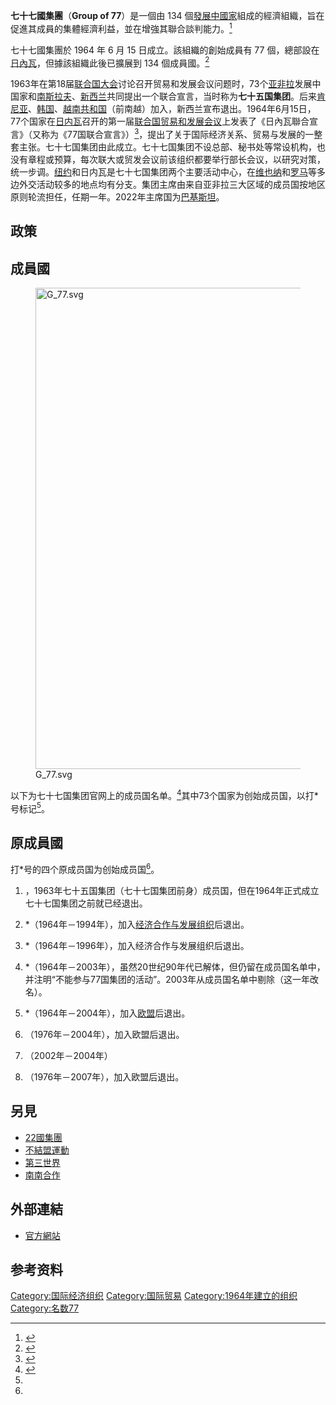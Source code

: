 {{Infobox organization
| name                = 七十七國集團
| pronounce           = 
| native_name         = 
| native_name_lang    = 
| nickname            = 
| named_after         = 
| image               = 
| image_size          = 
| alt                 = 
| caption             = 
| logo                = 七十七國集團標誌.svg
| logo_size           = 177px
| logo_alt            = 
| logo_caption        = 
| abbreviation        = G77
| formation           = {{start date and age|1969|06|15|df=yes}}
| founding_location   = [[瑞士|瑞士]][[日內瓦|日內瓦]]
| type                = 
| purpose             = 為發展中國家提供一個促進其經濟利益的論壇
| headquarters        = [[聯合國|聯合國]]
| methods             = 
| fields              = 
| membership          = 134 Member States
| membership_year     = 2019
| leader_title        = 77國集團主席
| leader_name         = [[巴基斯坦|巴基斯坦]]
| affiliations        = [[聯合國|聯合國]]
| budget              = 
| budget_year         = 
| website             = [https://www.g77.org/ G77.org]
| remarks             = 
| formerly            = 
| footnotes           = 
| bodystyle           = 
}}

'''七十七國集團'''（'''Group of 77'''）是一個由 134 個[[發展中國家|發展中國家]]組成的經濟組織，旨在促進其成員的集體經濟利益，並在增強其聯合談判能力。<ref>{{Cite web |url=http://www.g77.org/doc/index.html#aim |title=About the Group of 77:Aims |access-date=2021-10-16 |archive-date=2017-12-24 |archive-url=https://web.archive.org/web/20171224170841/http://www.g77.org/doc/index.html#aim }}</ref>

七十七國集團於 1964 年 6 月 15 日成立。該組織的創始成員有 77 個，總部設在[[日內瓦|日內瓦]]，但據該組織此後已擴展到 134 個成員國。<ref name="membership">{{cite web|title=The Member States of the Group of 77|url=http://www.g77.org/doc/members.html|website=The Group of 77 at the United Nations|access-date=2014-08-25|archive-date=2012-06-06|archive-url=https://web.archive.org/web/20120606205309/http://www.g77.org/doc/members.html}}</ref>

1963年在第18届[[联合国大会|联合国大会]]讨论召开贸易和发展会议问题时，73个[[亚非拉|亚非拉]]发展中国家和[[南斯拉夫|南斯拉夫]]、[[新西兰|新西兰]]共同提出一个联合宣言，当时称为'''七十五国集团'''。后来[[肯尼亚|肯尼亚]]、[[韩国|韩国]]、[[越南共和国|越南共和国]]（前南越）加入，新西兰宣布退出。1964年6月15日，77个国家在[[日内瓦|日内瓦]]召开的第一届[[联合国贸易和发展会议|联合国贸易和发展会议]]上发表了《日內瓦聯合宣言》（又称为《77国联合宣言》）<ref name="联合宣言">{{Cite web|url=http://www.g77.org/doc/Joint%20Declaration.html|title=Joint Declaration of the Group of 77(Geneva, 15 June 1964)|publisher=七十七国集团官网|language=en|accessdate=2014年8月25日|archive-date=2019年4月30日|archive-url=https://web.archive.org/web/20190430220034/http://www.g77.org/doc/Joint%20Declaration.html|dead-url=no}}</ref>，提出了关于国际经济关系、贸易与发展的一整套主张。七十七国集团由此成立。七十七国集团不设总部、秘书处等常设机构，也没有章程或预算，每次联大或贸发会议前该组织都要举行部长会议，以研究对策，统一步调。[[纽约|纽约]]和日内瓦是七十七国集团两个主要活动中心，在[[维也纳|维也纳]]和[[罗马|罗马]]等多边外交活动较多的地点均有分支。集团主席由来自亚非拉三大区域的成员国按地区原则轮流担任，任期一年。2022年主席国为[[巴基斯坦|巴基斯坦]]。

== 政策 ==

== 成員國 ==
[[File:G_77.svg|770px]]

以下为七十七国集团官网上的成员国名单。<ref>{{Cite web|url=http://www.g77.org/doc/members.html|title=The Member States of the Group of 77|publisher=七十七国集团官网|language=en|accessdate=2014年8月25日|archive-date=2019年1月7日|archive-url=https://web.archive.org/web/20190107051107/http://www.g77.org/doc/members.html|dead-url=no}}</ref>其中73个国家为创始成员国，以打*号标记<ref name="联合宣言"/>。
{{column|3|
# {{flag|Afghanistan|Taliban}}*
# {{ALG}}*
# {{ANG}}
# {{ATG}}
# {{ARG}}*
# {{BAH}}
# {{BHR}}
# {{BAN}}
# {{BAR}}
# {{BLZ}}
# {{BEN}}*
# {{BHU}}
# {{BOL}}*
# {{BIH}}
# {{BOT}}
# {{BRA}}*
# {{BRU}}
# {{BFA}}*
# {{BDI}}*
# {{CAM}}*
# {{CMR}}*
# {{CPV}}
# {{CAF}}*
# {{CHA}}*
# {{CHI}}*
# {{CHN}}（中华人民共和国官方自认为不是77国集团成员<ref name="77国">{{Cite web|url=http://www.fmprc.gov.cn/web/wjb_673085/zzjg_673183/gjjjs_674249/gjzzyhygk_674253/qsqg_674549/gk_674551/|title=七十七国集团|publisher=[[中华人民共和国外交部|中华人民共和国外交部]]网站|language=zh-cn|accessdate=2015年9月11日|archive-date=2020年8月7日|archive-url=https://web.archive.org/web/20200807154757/https://www.fmprc.gov.cn/web/wjb_673085/zzjg_673183/gjjjs_674249/gjzzyhygk_674253/qsqg_674549/gk_674551/|dead-url=no}}</ref>）
# {{COL}}*
# {{COM}}
# {{CGO}}*
# {{CRC}}*
# {{CIV}}
# {{CUB}}
# {{PRK}}
# {{DRC}}*
# {{DJI}}
# {{DMA}}
# {{DOM}}*
# {{ECU}}*
# {{EGY}}
# {{ESA}}*
# {{EQG}}
# {{ERI}}
# {{ETH}}*
# {{FIJ}}
# {{GAB}}*
# {{GAM}}
# {{GHA}}*
# {{GRD}}
# {{GUA}}*
# {{GUI}}*
# {{GBS}}
# {{GUY}}
# {{HAI}}*
# {{HON}}*
# {{IND}}*
# {{IDN}}*
# {{IRN}}*
# {{IRQ}}*
# {{JAM}}*
# {{JOR}}*
# {{KEN}}*
# {{KIR}}
# {{KUW}}*
# {{LAO}}*
# {{LEB}}*
# {{LES}}
# {{LBR}}*
# {{LBA}}*
# {{MAD}}*
# {{MWI}}
# {{MAS}}*
# {{MDV}}
# {{MLI}}*
# {{MHL}}
# {{MTN}}*
# {{MRI}}
# {{MIC}}
# {{MGL}}
# {{MAR}}*
# {{MOZ}}
# {{MYA}}*
# {{NAM}}
# {{NRU}}
# {{NEP}}*
# {{NIC}}*
# {{NIG}}*
# {{NGA}}*
# {{OMA}}
# {{PAK}}*
# {{PAN}}*
# {{PNG}}
# {{PAR}}*
# {{PER}}*
# {{PHI}}*
# {{QAT}}
# {{RWA}}*
# {{SKN}}
# {{LCA}}
# {{VIN}}
# {{SAMOA}}
# {{STP}}
# {{SAU}}*
# {{SEN}}*
# {{SEY}}
# {{SLE}}*
# {{SIN}}
# {{SOL}}
# {{SOM}}*
# {{RSA}}
# {{SSD}}
# {{SRI}}*
# {{flag|State of Palestine}}
# {{SUD}}*
# {{SUR}}
# {{SWZ}}
# {{SYR}}*
# {{TJK}}
# {{THA}}*
# {{TLS}}
# {{TOG}}*
# {{TGA}}
# {{TRI}}*
# {{TUN}}*
# {{TKM}}
# {{UGA}}*
# {{ARE}}*
# {{TAN}}*
# {{URU}}*
# {{VAN}}
# {{VEN}}*
# {{VIE}}*（1964年－1975年由{{flag|South Vietnam}}代表）
# {{YEM}}*
# {{ZAM}}
# {{ZIM}}
}}

== 原成員國 ==
打*号的四个原成员国为创始成员国<ref name="联合宣言"/>。
# {{NZL}}，1963年七十五国集团（七十七国集团前身）成员国，但在1964年正式成立七十七国集团之前就已经退出。 
# {{MEX}}*（1964年－1994年），加入[[经济合作与发展组织|经济合作与发展组织]]后退出。
# {{ROK}}*（1964年－1996年），加入经济合作与发展组织后退出。
# {{YUCS}}*（1964年－2003年），虽然20世纪90年代{{flag|SFR Yugoslavia}}已解体，但仍留在成员国名单中，并注明“不能参与77国集团的活动”。2003年从成员国名单中剔除（这一年{{flag|FR Yugoslavia}}改名{{SCG}}）。
# {{CYP}}*（1964年－2004年），加入[[欧盟|欧盟]]后退出。
# {{MLT}}（1976年－2004年），加入欧盟后退出。
# {{PLW}}（2002年－2004年）
# {{ROM}}（1976年－2007年），加入欧盟后退出。

==另見==
*[[22國集團|22國集團]]
*[[不結盟運動|不結盟運動]]
*[[第三世界|第三世界]]
*[[南南合作|南南合作]]

==外部連結==
* [http://www.g77.org/doc/ 官方網站]{{Wayback|url=http://www.g77.org/doc/ |date=20131112144515 }}

==参考资料==
{{reflist}}

[[Category:国际经济组织|Category:国际经济组织]]
[[Category:国际贸易|Category:国际贸易]]
[[Category:1964年建立的组织|Category:1964年建立的组织]]
[[Category:名数77|Category:名数77]]